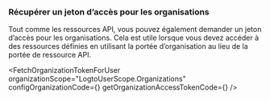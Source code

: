 

### Récupérer un jeton d’accès pour les organisations

Tout comme les ressources API, vous pouvez également demander un jeton d’accès pour les organisations. Cela est utile lorsque vous devez accéder à des ressources définies en utilisant la portée d’organisation au lieu de la portée de ressource API.

<FetchOrganizationTokenForUser
  organizationScope="LogtoUserScope.Organizations"
  configOrganizationCode={<ConfigOrganizationCode />}
  getOrganizationAccessTokenCode={<GetOrganizationAccessTokenCode />}
/>
